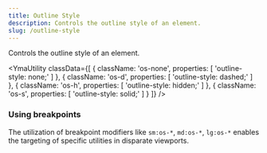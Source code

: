 ```yaml
---
title: Outline Style
description: Controls the outline style of an element.
slug: /outline-style
---
```



Controls the outline style of an element.

<YmaUtility
  classData={[
    {
      className: 'os-none',
      properties: [
        'outline-style: none;'
      ]
    },
    {
      className: 'os-d',
      properties: [
        'outline-style: dashed;'
      ]
    },
    {
      className: 'os-h',
      properties: [
        'outline-style: hidden;'
      ]
    },
    {
      className: 'os-s',
      properties: [
        'outline-style: solid;'
      ]
    }
  ]}
/>

### Using breakpoints

The utilization of breakpoint modifiers like `sm:os-*`, `md:os-*`, `lg:os-*` enables the targeting of specific utilities in disparate viewports.